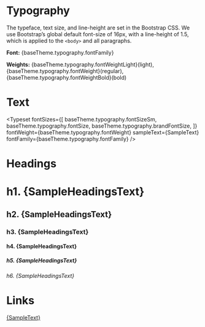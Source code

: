 
<Meta title="Design Tokens/Typography" />


# Typography

The typeface, text size, and line-height are set in the Bootstrap CSS. We use Bootstrap’s global default font-size of
16px, with a line-height of 1.5, which is applied to the `<body>` and all paragraphs.

**Font:** {baseTheme.typography.fontFamily}

**Weights:** {baseTheme.typography.fontWeightLight}(light), {baseTheme.typography.fontWeight}(regular),
{baseTheme.typography.fontWeightBold}(bold)

# Text

<Typeset
  fontSizes={[
    baseTheme.typography.fontSizeSm,
    baseTheme.typography.fontSize,
    baseTheme.typography.brandFontSize,
  ]}
  fontWeight={baseTheme.typography.fontWeight}
  sampleText={SampleText}
  fontFamily={baseTheme.typography.fontFamily}
/>

# Headings

<Unstyled>

<h1>h1. {SampleHeadingsText}</h1>
<h2>h2. {SampleHeadingsText}</h2>
<h3>h3. {SampleHeadingsText}</h3>
<h4>h4. {SampleHeadingsText}</h4>
<h5>h5. {SampleHeadingsText}</h5>
<h6>h6. {SampleHeadingsText}</h6>

</Unstyled>

# Links

<Unstyled>

  <a href="packages/dataverse-ui-lib/src/lib/stories/design-tokens#">{SampleText}</a>

</Unstyled>
